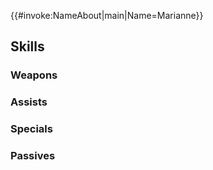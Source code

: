 {{#invoke:NameAbout|main|Name=Marianne}}{{HeroPage Tabs}}
{{Hero Infobox
|Name=Marianne
|Title=Serene Adherent
|WeaponType=Colorless Tome
|MoveType=Infantry
|Origin=Fire Emblem: Three Houses
|Gender=Female
|actorEN=Xanthe Huynh
|actorJP=秦佐和子
|artist=草木原俊行
|additionDate=August 17, 2021
|releaseDate=August 17, 2021
|poolDate=September 7, 2021
|poolRarities=5
|cv1=12
|cv2=400600
|TagID=総選挙マリアンヌ
|InternalID=697
|Properties=brave,specRate_202402
|description=Adopted daughter of Margrave Edmund. She can often be found speaking with animals or praying to the goddess. Appears in Fire Emblem: Three Houses.
}}
{{Stats Page
|Lv1HP=16|Lv1ATK=10|Lv1SPD=11|Lv1DEF=4|Lv1RES=9
|GRHP=50|GRATK=70|GRSPD=70|GRDEF=30|GRRES=60
}}
==Skills==
===Weapons===
{{Weapons Table
|weapon1=Stone
|weapon1Default=1
|weapon1Unlock=1
|weapon2=Elstone
|weapon2Default=2
|weapon2Unlock=2
|weapon3=Atlas (weapon)
|weapon3Default=4
|weapon3Unlock=3
|weapon4=Phantasm Tome
|weapon4Default=5
|weapon4Unlock=5
}}
===Assists===
{{Assists Table}}
===Specials===
{{Specials Table
|special1=Chilling Wind
|special1Default=4
|special1Unlock=3
|special2=Glacies
|special2Unlock=4
|special3=Requiem Dance
|special3Unlock=5
}}
===Passives===
{{Passives Table
|passiveA1=Atk/Spd Bond 1
|passiveA2=Atk/Spd Bond 2
|passiveA3=Atk/Spd Bond 3
|passiveA4=Atk/Spd Unity
|passiveA1Unlock=2
|passiveA2Unlock=3
|passiveA3Unlock=4
|passiveA4Unlock=5
|passiveB1=Null Follow-Up 1
|passiveB2=Null Follow-Up 2
|passiveB3=Null Follow-Up 3
|passiveB1Unlock=1
|passiveB2Unlock=2
|passiveB3Unlock=4
|passiveC1=Time's Pulse 1
|passiveC2=Time's Pulse 2
|passiveC3=Time's Pulse 3
|passiveC1Unlock=3
|passiveC2Unlock=4
|passiveC3Unlock=5
}}
{{Heroes Navbox}}